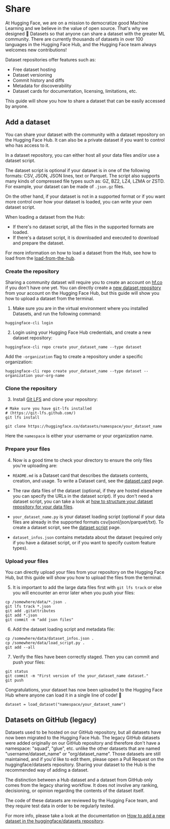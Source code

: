 # Share

At Hugging Face, we are on a mission to democratize good Machine Learning and we believe in the value of open source. That's why we designed 🤗 Datasets so that anyone can share a dataset with the greater ML community. There are currently thousands of datasets in over 100 languages in the Hugging Face Hub, and the Hugging Face team always welcomes new contributions!

Dataset repositories offer features such as:

- Free dataset hosting
- Dataset versioning
- Commit history and diffs
- Metadata for discoverability
- Dataset cards for documentation, licensing, limitations, etc.

This guide will show you how to share a dataset that can be easily accessed by anyone.

<a id='upload_dataset_repo'></a>

## Add a dataset

You can share your dataset with the community with a dataset repository on the Hugging Face Hub.
It can also be a private dataset if you want to control who has access to it.

In a dataset repository, you can either host all your data files and/or use a dataset script.

The dataset script is optional if your dataset is in one of the following formats: CSV, JSON, JSON lines, text or Parquet.
The script also supports many kinds of compressed file types such as: GZ, BZ2, LZ4, LZMA or ZSTD.
For example, your dataset can be made of `.json.gz` files.

On the other hand, if your dataset is not in a supported format or if you want more control over how your dataset is loaded, you can write your own dataset script.

When loading a dataset from the Hub:

- If there's no dataset script, all the files in the supported formats are loaded.
- If there's a dataset script, it is downloaded and executed to download and prepare the dataset.

For more information on how to load a dataset from the Hub, see how to load from the [load-from-the-hub](#load-from-the-hub).

### Create the repository

Sharing a community dataset will require you to create an account on [hf.co](https://huggingface.co/join) if you don't have one yet.
You can directly create a [new dataset repository](https://huggingface.co/login?next=%2Fnew-dataset) from your account on the Hugging Face Hub, but this guide will show you how to upload a dataset from the terminal.

1. Make sure you are in the virtual environment where you installed Datasets, and run the following command:

```
huggingface-cli login
```

2. Login using your Hugging Face Hub credentials, and create a new dataset repository:

```
huggingface-cli repo create your_dataset_name --type dataset
```

Add the `-organization` flag to create a repository under a specific organization:

```
huggingface-cli repo create your_dataset_name --type dataset --organization your-org-name
```

### Clone the repository

3. Install [Git LFS](https://git-lfs.github.com/) and clone your repository:

```
# Make sure you have git-lfs installed
# (https://git-lfs.github.com/)
git lfs install

git clone https://huggingface.co/datasets/namespace/your_dataset_name
```

Here the `namespace` is either your username or your organization name.

### Prepare your files

4. Now is a good time to check your directory to ensure the only files you're uploading are:

- `README.md` is a Dataset card that describes the datasets contents, creation, and usage. To write a Dataset card, see the [dataset card](dataset_card) page.

- The raw data files of the dataset (optional, if they are hosted elsewhere you can specify the URLs in the dataset script). If you don't need a dataset script, you can take a look at [how to structure your dataset repository for your data files](repository_structure).

- `your_dataset_name.py` is your dataset loading script (optional if your data files are already in the supported formats csv/jsonl/json/parquet/txt). To create a dataset script, see the [dataset script](dataset_script) page.

- `dataset_infos.json` contains metadata about the dataset (required only if you have a dataset script, or if you want to specify custom feature types).

### Upload your files

You can directly upload your files from your repository on the Hugging Face Hub, but this guide will show you how to upload the files from the terminal.

5. It is important to add the large data files first with `git lfs track` or else you will encounter an error later when you push your files:

```
cp /somewhere/data/*.json .
git lfs track *.json
git add .gitattributes
git add *.json
git commit -m "add json files"
```

6. Add the dataset loading script and metadata file:

```
cp /somewhere/data/dataset_infos.json .
cp /somewhere/data/load_script.py .
git add --all
```

7. Verify the files have been correctly staged. Then you can commit and push your files:

```
git status
git commit -m "First version of the your_dataset_name dataset."
git push
```

Congratulations, your dataset has now been uploaded to the Hugging Face Hub where anyone can load it in a single line of code! 🥳

```
dataset = load_dataset("namespace/your_dataset_name")
```

## Datasets on GitHub (legacy)

Datasets used to be hosted on our GitHub repository, but all datasets have now been migrated to the Hugging Face Hub.
The legacy GitHub datasets were added originally on our GitHub repository and therefore don't have a namespace: "squad", "glue", etc. unlike the other datasets that are named "username/dataset_name" or "org/dataset_name".
Those datasets are still maintained, and if you'd like to edit them, please open a Pull Request on the huggingface/datasets repository.
Sharing your dataset to the Hub is the recommended way of adding a dataset.

<Tip>

The distinction between a Hub dataset and a dataset from GitHub only comes from the legacy sharing workflow. It does not involve any ranking, decisioning, or opinion regarding the contents of the dataset itself.

</Tip>

The code of these datasets are reviewed by the Hugging Face team, and they require test data in order to be regularly tested.

For more info, please take a look at the documentation on [How to add a new dataset in the huggingface/datasets repository](https://github.com/huggingface/datasets/blob/master/ADD_NEW_DATASET.md).
